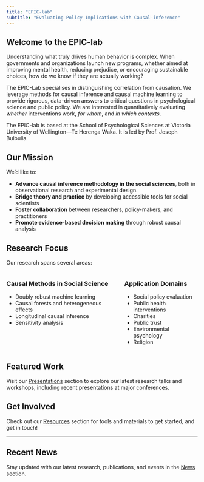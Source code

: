 ```yaml
---
title: "EPIC-lab"
subtitle: "Evaluating Policy Implications with Causal-inference"
---
```


## Welcome to the EPIC-lab

Understanding what truly drives human behavior is complex. When governments and organizations launch new programs, whether aimed at improving mental health, reducing prejudice, or encouraging sustainable choices, how do we know if they are actually working?

The EPIC-Lab specialises in distinguishing correlation from causation. We leverage methods for causal inference and causal machine learning to provide rigorous, data-driven answers to critical questions in psychological science and public policy. We are interested in quantitatively evaluating *whether* interventions work, *for whom*, and *in which contexts*.

The EPIC-lab is based at the School of Psychological Sciences at Victoria University of Wellington—Te Herenga Waka. It is led by Prof. Joseph Bulbulia.

## Our Mission

We'd like to:

- **Advance causal inference methodology in the social sciences**, both in observational research and experimental design. 
- **Bridge theory and practice** by developing accessible tools for social scientists
- **Foster collaboration** between researchers, policy-makers, and practitioners
- **Promote evidence-based decision making** through robust causal analysis

## Research Focus

Our research spans several areas:

:::: {.columns}

::: {.column width="60%"}
### Causal Methods in Social Science

- Doubly robust machine learning
- Causal forests and heterogeneous effects
- Longitudinal causal inference
- Sensitivity analysis
:::

::: {.column width="40%"}
### Application Domains

- Social policy evaluation
- Public health interventions
- Charities
- Public trust
- Environmental psychology
- Religion
:::

::::

## Featured Work

Visit our [Presentations](presentations.qmd) section to explore our latest research talks and workshops, including recent presentations at major conferences.

## Get Involved

Check out our [Resources](resources.qmd) section for tools and materials to get started, and get in touch!

---

::: {.callout-note}
## Recent News
Stay updated with our latest research, publications, and events in the [News](news.qmd) section.
:::
